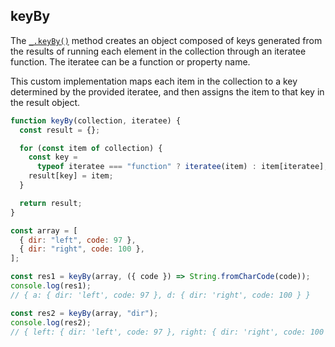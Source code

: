 
## keyBy

The [`_.keyBy()`](https://lodash.com/docs/4.17.15#keyBy) method creates an object composed of
keys generated from the results of running each element in the collection through an iteratee
function. The iteratee can be a function or property name.

This custom implementation maps each item in the collection to a key determined by the provided iteratee,
and then assigns the item to that key in the result object.

```js
function keyBy(collection, iteratee) {
  const result = {};

  for (const item of collection) {
    const key =
      typeof iteratee === "function" ? iteratee(item) : item[iteratee];
    result[key] = item;
  }

  return result;
}

const array = [
  { dir: "left", code: 97 },
  { dir: "right", code: 100 },
];

const res1 = keyBy(array, ({ code }) => String.fromCharCode(code));
console.log(res1);
// { a: { dir: 'left', code: 97 }, d: { dir: 'right', code: 100 } }

const res2 = keyBy(array, "dir");
console.log(res2);
// { left: { dir: 'left', code: 97 }, right: { dir: 'right', code: 100 } }
```
